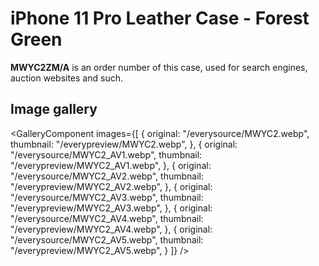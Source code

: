 
# iPhone 11 Pro Leather Case - Forest Green

<Callout type='info' emoji='👉🏻'>**MWYC2ZM/A** is an order number of this case, used for search engines, auction websites and such.</Callout>

## Image gallery

<GalleryComponent
    images={[
      {
        original: "/everysource/MWYC2.webp",
        thumbnail: "/everypreview/MWYC2.webp",
      },
      {
        original: "/everysource/MWYC2_AV1.webp",
        thumbnail: "/everypreview/MWYC2_AV1.webp",
      },
      {
        original: "/everysource/MWYC2_AV2.webp",
        thumbnail: "/everypreview/MWYC2_AV2.webp",
      },
      {
        original: "/everysource/MWYC2_AV3.webp",
        thumbnail: "/everypreview/MWYC2_AV3.webp",
      },
      {
        original: "/everysource/MWYC2_AV4.webp",
        thumbnail: "/everypreview/MWYC2_AV4.webp",
      },
      {
        original: "/everysource/MWYC2_AV5.webp",
        thumbnail: "/everypreview/MWYC2_AV5.webp",
      }
    ]}
  />
